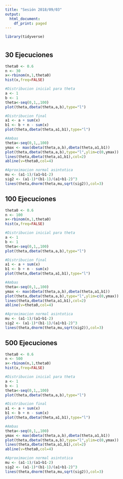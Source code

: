 ```yaml
---
title: "Sesión 2018/09/03"
output:
  html_document:
    df_print: paged
---
```


```r
library(tidyverse)
```

# {.tabset}

## 30 Ejecuciones

```r
theta0 <- 0.6
n <- 30
x<-rbinom(n,1,theta0)
hist(x,freq=FALSE)

#Distribucion inicial para theta
a <- 1
b <- 1
theta<-seq(0,1,,100)
plot(theta,dbeta(theta,a,b),type="l")

#Distribucion final
a1 <- a + sum(x)
b1 <- b + n - sum(x)
plot(theta,dbeta(theta,a1,b1),type="l")

#Ambas
theta<-seq(0,1,,100)
ymax <- max(dbeta(theta,a,b),dbeta(theta,a1,b1))
plot(theta,dbeta(theta,a,b),type="l",ylim=c(0,ymax))
lines(theta,dbeta(theta,a1,b1),col=2)
abline(v=theta0,col=4)

#Aproximacion normal asintotica
mu <- (a1-1)/(a1+b1-2)
sig2 <- (a1-1)*(b1-1)/(a1+b1-2)^3
lines(theta,dnorm(theta,mu,sqrt(sig2)),col=3)
```

## 100 Ejecuciones

```r
theta0 <- 0.6
n <- 100
x<-rbinom(n,1,theta0)
hist(x,freq=FALSE)

#Distribucion inicial para theta
a <- 1
b <- 1
theta<-seq(0,1,,100)
plot(theta,dbeta(theta,a,b),type="l")

#Distribucion final
a1 <- a + sum(x)
b1 <- b + n - sum(x)
plot(theta,dbeta(theta,a1,b1),type="l")

#Ambas
theta<-seq(0,1,,100)
ymax <- max(dbeta(theta,a,b),dbeta(theta,a1,b1))
plot(theta,dbeta(theta,a,b),type="l",ylim=c(0,ymax))
lines(theta,dbeta(theta,a1,b1),col=2)
abline(v=theta0,col=4)

#Aproximacion normal asintotica
mu <- (a1-1)/(a1+b1-2)
sig2 <- (a1-1)*(b1-1)/(a1+b1-2)^3
lines(theta,dnorm(theta,mu,sqrt(sig2)),col=3)
```

## 500 Ejecuciones

```r
theta0 <- 0.6
n <- 500
x<-rbinom(n,1,theta0)
hist(x,freq=FALSE)

#Distribucion inicial para theta
a <- 1
b <- 1
theta<-seq(0,1,,100)
plot(theta,dbeta(theta,a,b),type="l")

#Distribucion final
a1 <- a + sum(x)
b1 <- b + n - sum(x)
plot(theta,dbeta(theta,a1,b1),type="l")

#Ambas
theta<-seq(0,1,,100)
ymax <- max(dbeta(theta,a,b),dbeta(theta,a1,b1))
plot(theta,dbeta(theta,a,b),type="l",ylim=c(0,ymax))
lines(theta,dbeta(theta,a1,b1),col=2)
abline(v=theta0,col=4)

#Aproximacion normal asintotica
mu <- (a1-1)/(a1+b1-2)
sig2 <- (a1-1)*(b1-1)/(a1+b1-2)^3
lines(theta,dnorm(theta,mu,sqrt(sig2)),col=3)
```
